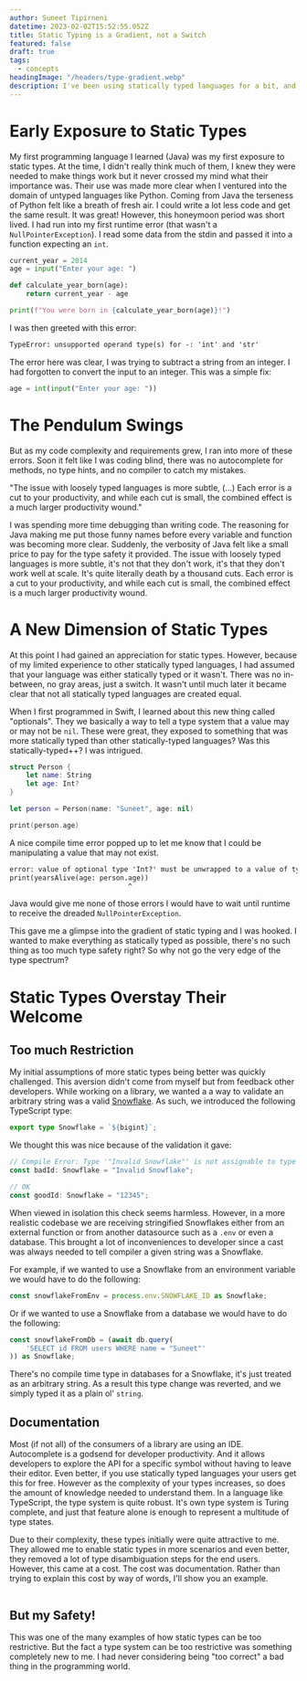 ```yaml
---
author: Suneet Tipirneni
datetime: 2023-02-02T15:52:55.052Z
title: Static Typing is a Gradient, not a Switch
featured: false
draft: true
tags:
  - concepts
headingImage: "/headers/type-gradient.webp"
description: I've been using statically typed languages for a bit, and one thing is abundantly clear. How we use static types is anything but a binary decision.
---
```


# Early Exposure to Static Types

My first programming language I learned (Java) was my first exposure to static types. At the time, I didn't really think much of them, I knew they were needed
to make things work but it never crossed my mind what their importance was. Their use was made more clear when I ventured into the domain of untyped languages
like Python. Coming from Java the terseness of Python felt like a breath of fresh air. I could write a lot less code and get the same result. It was great! However,
this honeymoon period was short lived. I had run into my first runtime error (that wasn't a `NullPointerException`). I read some data from the stdin and passed it into
a function expecting an `int`.

```python
current_year = 2014
age = input("Enter your age: ")

def calculate_year_born(age):
    return current_year - age

print(f"You were born in {calculate_year_born(age)}!")
```

I was then greeted with this error:

```txt title="error.txt"
TypeError: unsupported operand type(s) for -: 'int' and 'str'
```

The error here was clear, I was trying to subtract a string from an integer. I had forgotten to convert the input to an integer.
This was a simple fix:

```python
age = int(input("Enter your age: "))
```

# The Pendulum Swings

But as my code complexity and requirements grew, I ran into more of these errors. Soon it felt like I was coding blind,
there was no autocomplete for methods, no type hints, and no compiler to catch my mistakes.

<Quote>
	"The issue with loosely typed languages is more subtle, (...) Each error is a
	cut to your productivity, and while each cut is small, the combined effect is
	a much larger productivity wound."
</Quote>

I was spending more time debugging than writing code. The reasoning for Java making me put those funny names before every variable and function was becoming more clear.
Suddenly, the verbosity of Java felt like a small price to pay for the type safety it provided. The issue with loosely typed languages is more subtle, it's not that they
don't work, it's that they don't work well at scale. It's quite literally death by a thousand cuts. Each error is a cut to your productivity, and while each cut is small,
the combined effect is a much larger productivity wound.

# A New Dimension of Static Types

At this point I had gained an appreciation for static types. However, because of my limited experience to other statically typed languages, I had assumed
that your language was either statically typed or it wasn't. There was no in-between, no gray areas, just a switch. It wasn't until much later it became clear
that not all statically typed languages are created equal.

When I first programmed in Swift, I learned about this new thing called "optionals". They we basically a way to tell a type system that a value may or may not be `nil`.
These were great, they exposed to something that was more statically typed than other statically-typed languages? Was this statically-typed++? I was intrigued.

```swift
struct Person {
    let name: String
    let age: Int?
}

let person = Person(name: "Suneet", age: nil)

print(person.age)
```

A nice compile time error popped up to let me know that I could be manipulating a value that may not exist.

```txt title="compile-error.txt"
error: value of optional type 'Int?' must be unwrapped to a value of type 'Int'
print(yearsAlive(age: person.age))
                             ^
```

Java would give me none of those errors I would have to wait until runtime to receive the dreaded `NullPointerException`.

This gave me a glimpse into the gradient of static typing and I was hooked. I wanted to make everything as statically typed as possible, there's no such thing as too much type safety right? So why
not go the very edge of the type spectrum?

# Static Types Overstay Their Welcome

## Too much Restriction

My initial assumptions of more static types being better was quickly challenged. This aversion didn't come from myself but from feedback other developers. While working on a library, we wanted a
a way to validate an arbitrary string was a valid [Snowflake](https://en.wikipedia.org/wiki/Snowflake_ID). As such, we introduced the following TypeScript type:

```typescript
export type Snowflake = `${bigint}`;
```

We thought this was nice because of the validation it gave:

```typescript
// Compile Error: Type '"Invalid Snowflake"' is not assignable to type '`${bigint}`'.
const badId: Snowflake = "Invalid Snowflake";

// OK
const goodId: Snowflake = "12345";
```

When viewed in isolation this check seems harmless. However, in a more realistic codebase we are receiving stringified Snowflakes either from an external function or from another datasource such as a `.env`
or even a database. This brought a lot of inconveniences to developer since a cast was always needed to tell compiler a given string was a Snowflake.

For example, if we wanted to use a Snowflake from an environment variable we would have to do the following:

```typescript
const snowflakeFromEnv = process.env.SNOWFLAKE_ID as Snowflake;
```

Or if we wanted to use a Snowflake from a database we would have to do the following:

```typescript
const snowflakeFromDb = (await db.query(
	'SELECT id FROM users WHERE name = "Suneet"'
)) as Snowflake;
```

There's no compile time type in databases for a Snowflake, it's just treated as an arbitrary string. As a result this type change was reverted,
and we simply typed it as a plain ol' `string`.

## Documentation

Most (if not all) of the consumers of a library are using an IDE. Autocomplete is a godsend for developer productivity. And it allows developers to explore the API for a specific
symbol without having to leave their editor. Even better, if you use statically typed languages your users get this for free. However as the complexity of your types increases, so
does the amount of knowledge needed to understand them. In a language like TypeScript, the type system is quite robust. It's own type system is Turing complete, and just that feature
alone is enough to represent a multitude of type states.

Due to their complexity, these types initially were quite attractive to me. They allowed me to enable static types in more scenarios and even better, they removed a lot of type disambiguation
steps for the end users. However, this came at a cost. The cost was documentation. Rather than trying to explain this cost by way of words, I'll show you an example.

```typescript

```

## But my Safety!

This was one of the many examples of how static types can be too restrictive. But the fact a type system can be too restrictive was something completely new to me. I had never considering being "too correct" a
bad thing in the programming world.
